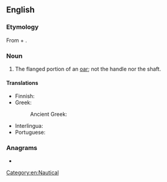 ==English==

===Etymology===
From {{m|en|oar}} + {{m|en|blade}}.

===Noun===
{{en-noun}}

# The flanged portion of an [[oar]]; not the handle nor the shaft.

====Translations====
{{trans-top|flanged portion of an oar}}
* Finnish: {{t+|fi|aironlapa}}
* Greek:
*: Ancient Greek: {{t|grc|πηδόν|n}}
{{trans-mid}}
* Interlingua: {{t|ia|pala}}
* Portuguese: {{t+|pt|pá|f}}
{{trans-bottom}}

===Anagrams===
* {{anagrams|en|a=aabdelor|Albaredo|Arboleda|adorable|dolabrae|roadable}}

[[Category:en:Nautical]]